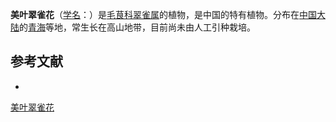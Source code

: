 {{Speciesbox
| name = 美叶翠雀花
| status = 
| status_system = 
| image =
| genus = Delphinium
| species = calophyllum
| authority = W. T. Wang in Addenda.
}}

'''美叶翠雀花'''（[[学名|学名]]：{{lang|la|''Delphinium calophyllum''}}）是[[毛茛科|毛茛科]][[翠雀属|翠雀属]]的植物，是中国的特有植物。分布在[[中国大陆|中国大陆]]的[[青海|青海]]等地，常生长在高山地带，目前尚未由人工引种栽培。

== 参考文献 ==
<div class="references-small">
* {{cite web| url =http://www.bioinfo.cn/db05/KmzwSpecies.php?action=view&id=18405| title =美叶翠雀花| work =《中国高等植物数据库全库》| publisher =中国科学院微生物研究所| author =昆明植物研究所| accessdate =2009-02-25| deadurl =yes| archiveurl =https://web.archive.org/web/20160305015613/http://www.bioinfo.cn/db05/KmzwSpecies.php?action=view&id=18405| archivedate =2016-03-05}}
</div>
{{Taxonbar|from=Q15228372}}

[[Category:翠雀属|美叶翠雀花]]


{{植物小作品}}